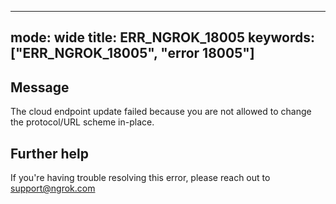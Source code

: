 
---
mode: wide
title: ERR_NGROK_18005
keywords: ["ERR_NGROK_18005", "error 18005"]
---

## Message
The cloud endpoint update failed because you are not allowed to change the protocol/URL scheme in-place.




## Further help
If you're having trouble resolving this error, please reach out to [support@ngrok.com](mailto:support@ngrok.com?subject=Help%20with%20ERR_NGROK_18005)


